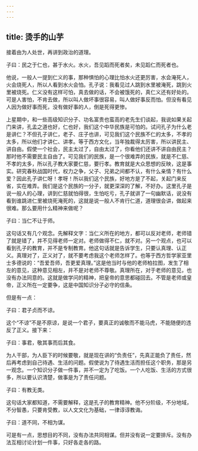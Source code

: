 ```yaml
---
---
---
```

title: 烫手的山芋
---




接着由为人处世，再讲到政治的道理。

子曰：民之于仁也，甚于水火。水火，吾见蹈而死者矣，未见蹈仁而死者也。

他说，一般人一提到仁义的事，那种惧怕的心理比怕水火还更厉害，水会淹死人，火会烧死人，所以人看到水火会怕。孔子说：我看见过人跳到水里被淹死，跳到火里被烧死。仁义没有这样可怕，真去做的话，不会被饿死的，真仁义还有好处的。可是人害怕，不肯去做，所以叫人做坏事很容易，叫人做好事反而怕。但没有看见人因为做好事而死，没有做好事的人，倒是死得更惨。

上星期中，和一些高级知识分子、功名富贵也蛮高的老先生们谈起，我说如果关起门来讲，孔孟之道也好，仁也好，我们这个中华民族是可怕的。试问孔子为什么老是讲仁？不但孔子讲仁，老子、庄子也讲，可见我们这个民族不仁的太多，不孝的太多，所以他们才讲仁、讲孝。等于西方文化，当年独裁得太厉害，所以讲民主、讲自由。假使一个社会，民主太过了，自由太过了，你看他们还讲不讲自由民主？那时他不需要民主自由了。可见我们的民族，是一个很难弄的民族，就是不仁慈、不孝的太多，所以孔子教大家要仁慈，要行孝。教育就是大众思想的反映，这是事实。研究春秋战国时代，权力之争，父子、兄弟之间都不认，有什么亲情？有什么爱？因此孔子讲仁呀！孝呀！所以我们这个民族，好地方是了不起，关起门来反省，实在难弄。我们是这个民族的一分子，就更深深的了解，不好办。这里孔子是说一般人的心理，讲到仁慈就怕得很，生怕吃亏，孔子就讲了一句幽默话，说没有看到谁跳进仁里被烧死淹死的，这就是说一般人不肯行仁道，道理很会讲，做起来很难。那么要用什么精神来做呢？

子曰：当仁不让于师。

这句话又有几个观念。先解释文字：当仁义所在的地方，都可以反对老师，老师错了就是错了，并不见得老师一定对。老师做得不仁，就不对。另一个观点，也可以看到孔子的教育，并不是专制教育。他这句话就是告诉学生，只要认真理、认正义。真理对了，正义对了，就不要考虑我这个老师怎样了。也等于西方哲学家亚里士多德说的：“吾爱吾师，吾更爱真理。”这是他当时与他的老师柏拉图，发生了相左的意见，这种意见相左，并不是对老师不尊敬。真理所在，对于老师的意见，也没有办法同意的。这就是做学问的精神，把皇帝的意思都碰回去。不管是老师或皇帝，正义所在一定要争，这是中国知识分子必守的信条。

但是有一点：

子曰：君子贞而不谅。

这个“不谅”不是不原谅，是说一个君子，要真正的诚敬而不能马虎，不能随便的违反了正义。接下来：

子曰：事君，敬其事而后其食。

为人干部，为人臣下的时候要敬，就是现在讲的“负责任”，先真正能负了责任，然后再考虑到自己待遇、生活的问题。假使说为了待遇生活而担任这个职务，那是另一观念。一个知识分子做一件事，并不一定为了吃饭。一个人吃饭、生活的方式很多，所以要认识清楚，做事是为了责任问题。

子曰：有教无类。

这句话大家都知道，不需要解释，这是孔子的教育精神。他不分阶级，不分地域，不分智愚，只要肯受教，以人文文化为基础，一律谆谆教诲。

子曰：道不同，不相为谋。

可是有一点，思想目的不同，没有办法共同相谋。但并没有说一定要排斥。没有办法互相讨论计划一件事，只好各走各的路。